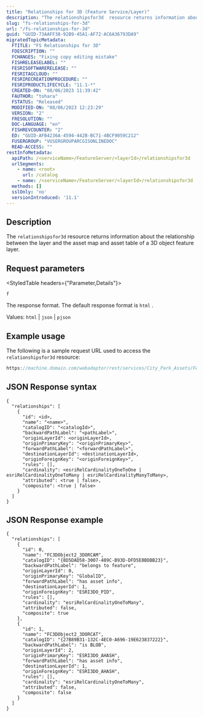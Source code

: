 ```yaml
---
title: "Relationships for 3D (Feature Service/Layer)"
description: "The relationshipsfor3d  resource returns information about the relationship between the layer and the asset map and asset table of a 3D object feature layer."
slug: "fs-relationships-for-3d"
url: "/fs-relationships-for-3d"
guid: "GUID-73AAFF38-92B9-45A1-AF72-AC6A36793DA9"
migratedTopicMetadata:
  FTITLE: "FS Relationships for 3D"
  FDESCRIPTION: ""
  FCHANGES: "Fixing copy editing mistake"
  FISHRELEASELABEL: ""
  FESRISOFTWARERELEASE: ""
  FESRITAGCLOUD: ""
  FESRIRECREATIONPROCEDURE: ""
  FESRIPRODUCTLIFECYCLE: "11.1-*"
  CREATED-ON: "08/06/2023 11:39:42"
  FAUTHOR: "tohara"
  FSTATUS: "Released"
  MODIFIED-ON: "08/06/2023 12:23:29"
  VERSION: "2"
  FRESOLUTION: ""
  DOC-LANGUAGE: "en"
  FISHREVCOUNTER: "2"
  ED: "GUID-AFB4236A-4594-442B-BC71-4BCF9059C212"
  FUSERGROUP: "VUSERGROUPARCGISONLINEDOC"
  READ-ACCESS: ""
restInfoMetadata:
  apiPath: /<serviceName>/FeatureServer/<layerId>/relationshipsfor3d
  urlSegments:
    - name: <root>
      url: /catalog
    - name: /<serviceName>/FeatureServer/<layerId>/relationshipsfor3d
  methods: []
  sslOnly: 'no'
  versionIntroduced: '11.1'
---
```


## Description

The `relationshipsfor3d`  resource returns information about the relationship between the layer and the asset map and asset table of a 3D object feature layer.

##  Request parameters

<StyledTable headers={"Parameter,Details"}>

<StyledTableRow>

<StyledTableCell cellStyle="markdown">

`f` 

</StyledTableCell>

<StyledTableCell cellStyle="markdown">

The response format. The default response format is `html` .

Values: `html`  \| `json`  \| `pjson` 

</StyledTableCell>

</StyledTableRow>

</StyledTable>

## Example usage

The following is a sample request URL used to access the `relationshipsfor3d`  resource:

```javascript
https://machine.domain.com/webadaptor/rest/services/City_Park_Assets/FeatureServer/0/relationshipsfor3d?f=json
```

 

## JSON Response syntax

```other
{
  "relationships": [
    {
      "id": <id>,
      "name": "<name>",
      "catalogID": "<catalogId>",
      "backwardPathLabel": "<pathLabel>",
      "originLayerId": <originLayerId>,
      "originPrimaryKey": "<originPrimaryKey>",
      "forwardPathLabel": "<forwardPathLabel>",
      "destinationLayerId": <destinationLayerId>,
      "originForeignKey": "<originForeignKey>",
      "rules": [],
      "cardinality": <esriRelCardinalityOneToOne | esriRelCardinalityOneToMany | esriRelCardinalityManyToMany>,
      "attributed": <true | false>,
      "composite": <true | false>
    }
  ]
}
```

 

## JSON Response example

```other
{
  "relationships": [
    {
      "id": 0,
      "name": "FC3DObject2_3DORCAM",
      "catalogID": "{8D5DAD58-3007-489C-B93D-DFD5E8BDBB23}",
      "backwardPathLabel": "belongs to feature",
      "originLayerId": 0,
      "originPrimaryKey": "GlobalID",
      "forwardPathLabel": "has asset info",
      "destinationLayerId": 1,
      "originForeignKey": "ESRI3DO_PID",
      "rules": [],
      "cardinality": "esriRelCardinalityOneToMany",
      "attributed": false,
      "composite": true
    },
    {
      "id": 1,
      "name": "FC3DObject2_3DORCAT",
      "catalogID": "{27B89B31-132C-4EC0-A696-19E623837222}",
      "backwardPathLabel": "is BLOB",
      "originLayerId": 2,
      "originPrimaryKey": "ESRI3DO_AHASH",
      "forwardPathLabel": "has asset info",
      "destinationLayerId": 1,
      "originForeignKey": "ESRI3DO_AHASH",
      "rules": [],
      "cardinality": "esriRelCardinalityOneToMany",
      "attributed": false,
      "composite": false
    }
  ]
}
```

 
